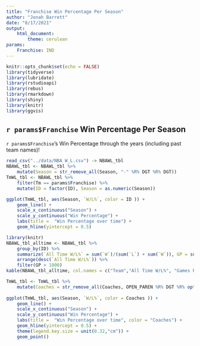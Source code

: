 ```yaml
---
title: "Franchise Win Percentage Per Season"
author: "Jonah Barrett"
date: "8/17/2021"
output: 
    html_document:
        theme: cerulean
params:
    Franchise: IND
---
```


```r
knitr::opts_chunk$set(echo = FALSE)
library(tidyverse)
library(lubridate)
library(rstudioapi)
library(rebus)
library(rmarkdown)
library(shiny)
library(knitr)
library(ggvis)
```

## `r params$Franchise` Win Percentage Per Season

`r params$Franchise`'s Win Percentage through the years (including past team names)!

```r
read_csv("../data/NBA W_L.csv") -> NBAWL_tbl
NBAWL_tbl <- NBAWL_tbl %>%
    mutate(Season = str_remove_all(Season, "-" %R% DGT %R% DGT))
TmWL_tbl <- NBAWL_tbl %>%
    filter(Tm == params$Franchise) %>%
    mutate(ID = factor(ID), Season = as.numeric(Season))

ggplot(TmWL_tbl, aes(Season, `W/L%`, color = ID )) +
    geom_line() +
    scale_x_continuous("Season") +
    scale_y_continuous("Win Percentage") +
    labs(title =  "Win Percentage over time") +
    geom_hline(yintercept = 0.5)
```

``` r
library(knitr)
NBAWL_tbl_alltime <- NBAWL_tbl %>%
    group_by(ID) %>%
    summarize(`All Time W/L%` = sum(`W`)/(sum(`L`) + sum(`W`)), GP = sum(`W`)+sum(`L`)) %>%
    arrange(desc(`All Time W/L%`)) %>%
    filter(GP > 1000)
kable(NBAWL_tbl_alltime, col.names = c("Team","All Time W/L%", "Games Played"))
```

```r
TmWL_tbl <- TmWL_tbl %>%
    mutate(Coaches = str_remove_all(Coaches, OPEN_PAREN %R% DGT %R% optional(DGT) %R% "-" %R% DGT %R% optional(DGT) %R% CLOSE_PAREN))
    
ggplot(TmWL_tbl, aes(Season, `W/L%`, color = Coaches )) +
    geom_line() +
    scale_x_continuous("Season") +
    scale_y_continuous("Win Percentage") +
    labs(title =  "Win Percentage over time", color = "Coaches") +
    geom_hline(yintercept = 0.5) +
    theme(legend.key.size = unit(0.32,"cm")) +
    geom_point()
```

